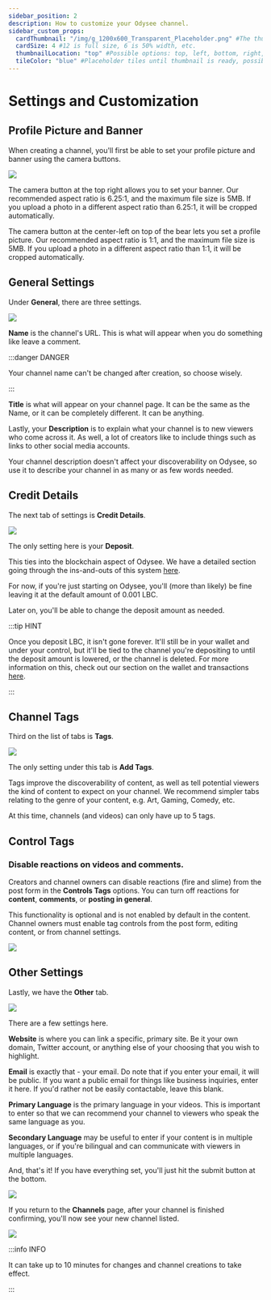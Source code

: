 ```yaml
---
sidebar_position: 2
description: How to customize your Odysee channel.
sidebar_custom_props:
  cardThumbnail: "/img/g_1200x600_Transparent_Placeholder.png" #The thumbnail on the category card.
  cardSize: 4 #12 is full size, 6 is 50% width, etc.
  thumbnailLocation: "top" #Possible options: top, left, bottom, right, none
  tileColor: "blue" #Placeholder tiles until thumbnail is ready, possible options: blue, cream, darkpurple, lightpurple, mauve, orange, pink, none
---
```


# Settings and Customization

## Profile Picture and Banner

When creating a channel, you'll first be able to set your profile picture and banner using the camera buttons.

![](/img/en/category-channels3.png)

The camera button at the top right allows you to set your banner. Our recommended aspect ratio is 6.25:1, and the maximum file size is 5MB. If you upload a photo in a different aspect ratio than 6.25:1, it will be cropped automatically.

The camera button at the center-left on top of the bear lets you set a profile picture. Our recommended aspect ratio is 1:1, and the maximum file size is 5MB. If you upload a photo in a different aspect ratio than 1:1, it will be cropped automatically.

## General Settings

Under **General**, there are three settings.

![](/img/en/category-channels4.png)

**Name** is the channel's URL. This is what will appear when you do something like leave a comment. 

:::danger DANGER

Your channel name can't be changed after creation, so choose wisely.

:::

**Title** is what will appear on your channel page. It can be the same as the Name, or it can be completely different. It can be anything.

Lastly, your **Description** is to explain what your channel is to new viewers who come across it. As well, a lot of creators like to include things such as links to other social media accounts.

Your channel description doesn't affect your discoverability on Odysee, so use it to describe your channel in as many or as few words needed.

## Credit Details

The next tab of settings is **Credit Details**.

![](/img/en/category-channels6.png)

The only setting here is your **Deposit**.

This ties into the blockchain aspect of Odysee. We have a detailed section going through the ins-and-outs of this system [here](https://help.odysee.tv/category-blockchain/category-staking/naming).

For now, if you're just starting on Odysee, you'll (more than likely) be fine leaving it at the default amount of 0.001 LBC.

Later on, you'll be able to change the deposit amount as needed.

:::tip HINT

Once you deposit LBC, it isn't gone forever. It'll still be in your wallet and under your control, but it'll be tied to the channel you're depositing to until the deposit amount is lowered, or the channel is deleted. For more information on this, check out our section on the wallet and transactions [here](https://help.odysee.tv/category-wallet/).

:::

## Channel Tags

Third on the list of tabs is **Tags**.

![](/img/en/category-channels7.png)

The only setting under this tab is **Add Tags**.

Tags improve the discoverability of content, as well as tell potential viewers the kind of content to expect on your channel. We recommend simpler tabs relating to the genre of your content, e.g. Art, Gaming, Comedy, etc.

At this time, channels (and videos) can only have up to 5 tags.

## Control Tags

### Disable reactions on videos and comments.

Creators and channel owners can disable reactions (fire and slime) from the post form in the **Controls Tags** options. You can turn off reactions for **content**, **comments**, or **posting in general**.

This functionality is optional and is not enabled by default in the content. Channel owners must enable tag controls from the post form, editing content, or from channel settings.

![](https://thumbs.odycdn.com/b5b44b315c4e3edb5395317c520b321a.webp)

## Other Settings

Lastly, we have the **Other** tab.

![](/img/en/category-channels8.png)

There are a few settings here.

**Website** is where you can link a specific, primary site. Be it your own domain, Twitter account, or anything else of your choosing that you wish to highlight.

**Email** is exactly that - your email. Do note that if you enter your email, it will be public. If you want a public email for things like business inquiries, enter it here. If you'd rather not be easily contactable, leave this blank.

**Primary Language** is the primary language in your videos. This is important to enter so that we can recommend your channel to viewers who speak the same language as you.

**Secondary Language** may be useful to enter if your content is in multiple languages, or if you're bilingual and can communicate with viewers in multiple languages.

And, that's it! If you have everything set, you'll just hit the submit button at the bottom.

![](/img/en/category-channels10.png)

If you return to the **Channels** page, after your channel is finished confirming, you'll now see your new channel listed.

![](/img/en/category-channels11.png)

:::info INFO

It can take up to 10 minutes for changes and channel creations to take effect.

:::
